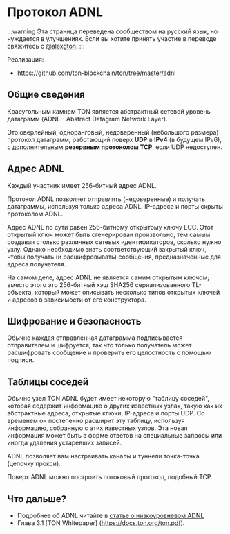 # Протокол ADNL

:::warning
Эта страница переведена сообществом на русский язык, но нуждается в улучшениях. Если вы хотите принять участие в переводе свяжитесь с [@alexgton](https://t.me/alexgton).
:::

Реализация:

- https://github.com/ton-blockchain/ton/tree/master/adnl

## Общие сведения

Краеугольным камнем TON является абстрактный сетевой уровень датаграмм (ADNL - Abstract Datagram Network Layer).

Это оверлейный, одноранговый, недоверенный (небольшого размера) протокол датаграмм, работающий поверх **UDP** в **IPv4** (в будущем IPv6), с дополнительным **резервным протоколом TCP**, если UDP недоступен.

## Адрес ADNL

Каждый участник имеет 256-битный адрес ADNL.

Протокол ADNL позволяет отправлять (недоверенные) и получать датаграммы, используя только адреса ADNL. IP-адреса и порты скрыты протоколом ADNL.

Адрес ADNL по сути равен 256-битному открытому ключу ECC. Этот открытый ключ может быть сгенерирован произвольно, тем самым создавая столько различных сетевых идентификаторов, сколько нужно узлу.
Однако необходимо знать соответствующий закрытый ключ, чтобы получать (и расшифровывать) сообщения, предназначенные для адреса получателя.

На самом деле, адрес ADNL не является самим открытым ключом; вместо этого это 256-битный хэш SHA256 сериализованного TL-объекта, который может описывать несколько типов открытых ключей и адресов в зависимости от его конструктора.

## Шифрование и безопасность

Обычно каждая отправленная датаграмма подписывается отправителем и шифруется, так что только получатель может расшифровать сообщение и проверить его целостность с помощью подписи.

## Таблицы соседей

Обычно узел TON ADNL будет имеет некоторую "таблицу соседей", которая содержит информацию о других известных узлах, такую ​​как их абстрактные адреса, открытые ключи, IP-адреса и порты UDP. Со временем он постепенно
расширит эту таблицу, используя информацию, собранную с этих известных узлов. Эта новая информация может быть в форме ответов на специальные запросы или иногда удаления устаревших записей.

ADNL позволяет вам настраивать каналы и туннели точка-точка (цепочку прокси).

Поверх ADNL можно построить потоковый протокол, подобный TCP.

## Что дальше?

- Подробнее об ADNL читайте в [статье о низкоуровневом ADNL](/v3/documentation/network/protocols/adnl/low-level)
- Глава 3.1 [TON Whitepaper] (https://docs.ton.org/ton.pdf).
